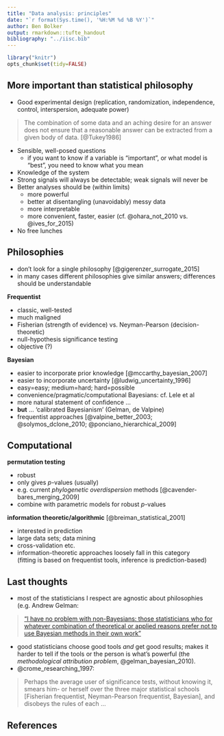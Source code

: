 ```yaml
---
title: "Data analysis: principles"
date: "`r format(Sys.time(), '%H:%M %d %B %Y')`"
author: Ben Bolker
output: rmarkdown::tufte_handout
bibliography: "../iisc.bib"
---
```


```r
library("knitr")
opts_chunk$set(tidy=FALSE)
```

## More important than statistical philosophy

* Good experimental design (replication, randomization, independence, control, interspersion, adequate power)

> The combination of some data and an aching desire for an answer does not ensure that a reasonable answer can be extracted from a given body of data. [@Tukey1986]

* Sensible, well-posed questions
    * if you want to know if a variable is "important", or what model is "best", you need to know what you mean
* Knowledge of the system
* Strong signals will always be detectable; weak signals will never be	
* Better analyses should be (within limits)
    * more powerful
	* better at disentangling (unavoidably) messy data
	* more interpretable
	* more convenient, faster, easier (cf. @ohara_not_2010 vs. @ives_for_2015)
* No free lunches	

## Philosophies 

* don't look for a single philosophy [@gigerenzer_surrogate_2015]
* in many cases different philosophies give similar answers; differences should be understandable

**Frequentist**

* classic, well-tested
* much maligned
* Fisherian (strength of evidence) vs. Neyman-Pearson (decision-theoretic)
* null-hypothesis significance testing
* objective (?)

**Bayesian**
    
* easier to incorporate prior knowledge [@mccarthy_bayesian_2007]
* easier to incorporate uncertainty [@ludwig_uncertainty_1996]
* easy=easy; medium=hard; hard=possible 
* convenience/pragmatic/computational Bayesians: cf. Lele et al
* more natural statement of confidence ...
* **but** ... 'calibrated Bayesianism' (Gelman, de Valpine)
* frequentist approaches [@valpine_better_2003; @solymos_dclone_2010; @ponciano_hierarchical_2009]

## Computational

**permutation testing**

* robust
* only gives $p$-values (usually)
* e.g. current *phylogenetic overdispersion* methods [@cavender-bares_merging_2009]
* combine with parametric models for robust $p$-values

**information theoretic/algorithmic** [@breiman_statistical_2001]

* interested in prediction 
* large data sets; data mining
* cross-validation etc.
* information-theoretic approaches loosely fall in this category   
(fitting is based on frequentist tools, inference is prediction-based)

## Last thoughts

* most of the statisticians I respect are agnostic about philosophies (e.g. Andrew Gelman: 

> ["I have no problem with non-Bayesians: those statisticians who for whatever combination of theoretical or applied reasons prefer not to use Bayesian methods in their own work"](http://andrewgelman.com/2014/03/18/wacky-anti-bayesians/)

* good statisticians choose good tools *and* get good results; makes it harder to tell if the tools or the person is what's powerful (the *methodological attribution problem*, @gelman_bayesian_2010).
* @crome_researching_1997:

> Perhaps the average user of significance tests, without knowing it, smears him- or herself over the three major statistical schools [Fisherian frequentist, Neyman-Pearson frequentist, Bayesian], and disobeys the rules of each ...
	 

## References

